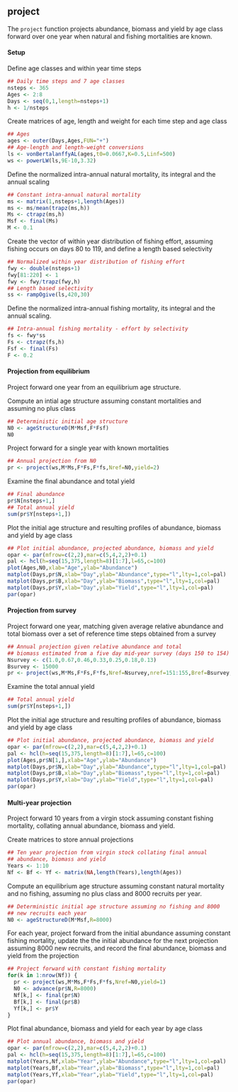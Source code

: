 ## project 

The `project` function projects abundance, biomass and yield by age
class forward over one year when natural and fishing mortalities are
known.

#### Setup

Define age classes and within year time steps
```r
## Daily time steps and 7 age classes
nsteps <- 365
Ages <- 2:8
Days <- seq(0,1,length=nsteps+1)
h <- 1/nsteps
```

Create matrices of age, length and weight for each time step and age class
```r
## Ages
ages <- outer(Days,Ages,FUN="+")
## Age-length and length-weight conversions
ls <- vonBertalanffyAL(ages,t0=0.0667,K=0.5,Linf=500)
ws <- powerLW(ls,9E-10,3.32)
```

Define the normalized intra-annual natural mortality, its integral and the annual scaling
```r
## Constant intra-annual natural mortality
ms <- matrix(1,nsteps+1,length(Ages))
ms <- ms/mean(trapz(ms,h))
Ms <- ctrapz(ms,h)
Msf <- final(Ms)
M <- 0.1
```


Create the vector of within year distribution of fishing effort,
assuming fishing occurs on days 80 to 119, and define a length based
selectivity
```r
## Normalized within year distribution of fishing effort
fwy <- double(nsteps+1)
fwy[81:220] <- 1
fwy <- fwy/trapz(fwy,h)
## Length based selectivity
ss <- rampOgive(ls,420,30)
```

Define the normalized intra-annual fishing mortality, its integral and
the annual scaling.
```r
## Intra-annual fishing mortality - effort by selectivity
fs <- fwy*ss
Fs <- ctrapz(fs,h)
Fsf <- final(Fs)
F <- 0.2
```

#### Projection from equilibrium 

Project forward one year from an equilibrium age structure.

Compute an intial age structure assuming constant mortalities and
assuming no plus class
```r
## Deterministic initial age structure
N0 <- ageStructureD(M*Msf,F*Fsf)
N0
```

Project forward for a single year with known mortalities
```r
## Annual projection from N0
pr <- project(ws,M*Ms,F*Fs,F*fs,Nref=N0,yield=2)
```

Examine the final abundance and total yield 
```r
## Final abundance
pr$N[nsteps+1,]
## Total annual yield
sum(pr$Y[nsteps+1,])
```

Plot the initial age structure and resulting profiles of abundance,
biomass and yield by age class
```r
## Plot initial abundance, projected abundance, biomass and yield
opar <- par(mfrow=c(2,2),mar=c(5,4,2,2)+0.1)
pal <- hcl(h=seq(15,375,length=8)[1:7],l=65,c=100)
plot(Ages,N0,xlab="Age",ylab="Abundance")
matplot(Days,pr$N,xlab="Day",ylab="Abundance",type="l",lty=1,col=pal)
matplot(Days,pr$B,xlab="Day",ylab="Biomass",type="l",lty=1,col=pal)
matplot(Days,pr$Y,xlab="Day",ylab="Yield",type="l",lty=1,col=pal)
par(opar)
```

#### Projection from survey

Project forward one year, matching given average relative abundance and
total biomass over a set of reference time steps obtained from a survey
```r
## Annual projection given relative abundance and total
## biomass estimated from a five day mid-year survey (days 150 to 154)
Nsurvey <- c(1.0,0.67,0.46,0.33,0.25,0.18,0.13) 
Bsurvey <- 15000 
pr <- project(ws,M*Ms,F*Fs,F*fs,Nref=Nsurvey,nref=151:155,Bref=Bsurvey,yield=2)
```

Examine the total annual yield
```r
## Total annual yield
sum(pr$Y[nsteps+1,])
```

Plot the initial age structure and resulting profiles of abundance,
biomass and yield by age class
```r
## Plot initial abundance, projected abundance, biomass and yield
opar <- par(mfrow=c(2,2),mar=c(5,4,2,2)+0.1)
pal <- hcl(h=seq(15,375,length=8)[1:7],l=65,c=100)
plot(Ages,pr$N[1,],xlab="Age",ylab="Abundance")
matplot(Days,pr$N,xlab="Day",ylab="Abundance",type="l",lty=1,col=pal)
matplot(Days,pr$B,xlab="Day",ylab="Biomass",type="l",lty=1,col=pal)
matplot(Days,pr$Y,xlab="Day",ylab="Yield",type="l",lty=1,col=pal)
par(opar)
```

#### Multi-year projection

Project forward 10 years from a virgin stock assuming constant fishing
mortality, collating annual abundance, biomass and yield.

Create matrices to store annual projections
```r
## Ten year projection from virgin stock collating final annual
## abundance, biomass and yield
Years <- 1:10
Nf <- Bf <- Yf <- matrix(NA,length(Years),length(Ages))
```


Compute an equilibrium age structure assuming constant natural mortality
and no fishing, assuming no plus class and 8000 recruits per year.
```r
## Deterministic initial age structure assuming no fishing and 8000
## new recruits each year
N0 <- ageStructureD(M*Msf,R=8000)
```

For each year, project forward from the initial abundance assuming
constant fishing mortality, update the the initial abundance for the
next projection assuming 8000 new recruits, and record the final
abundance, biomass and yield from the projection
```r
## Project forward with constant fishing mortality
for(k in 1:nrow(Nf)) {
  pr <- project(ws,M*Ms,F*Fs,F*fs,Nref=N0,yield=1)
  N0 <- advance(pr$N,R=8000)
  Nf[k,] <- final(pr$N)
  Bf[k,] <- final(pr$B)
  Yf[k,] <- pr$Y
}
```

Plot final abundance, biomass and yield for each year by age class
```r
## Plot annual abundance, biomass and yield
opar <- par(mfrow=c(2,2),mar=c(5,4,2,2)+0.1)
pal <- hcl(h=seq(15,375,length=8)[1:7],l=65,c=100)
matplot(Years,Nf,xlab="Year",ylab="Abundance",type="l",lty=1,col=pal)
matplot(Years,Bf,xlab="Year",ylab="Biomass",type="l",lty=1,col=pal)
matplot(Years,Yf,xlab="Year",ylab="Yield",type="l",lty=1,col=pal)
par(opar)
```

